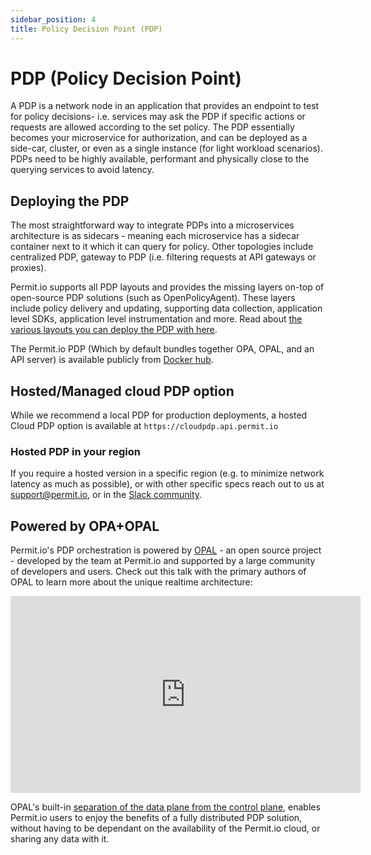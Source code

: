 ```yaml
---
sidebar_position: 4
title: Policy Decision Point (PDP)
---
```


# PDP (Policy Decision Point)

A PDP is a network node in an application that provides an endpoint to test for policy decisions- i.e. services may ask the PDP if specific actions or requests are allowed according to the set policy.
The PDP essentially becomes your microservice for authorization, and can be deployed as a side-car, cluster, or even as a single instance (for light workload scenarios).
PDPs need to be highly available, performant and physically close to the querying services to avoid latency.

## Deploying the PDP

The most straightforward way to integrate PDPs into a microservices architecture is as sidecars - meaning each microservice has a sidecar container next to it which it can query for policy.
Other topologies include centralized PDP, gateway to PDP (i.e. filtering requests at API gateways or proxies).

Permit.io supports all PDP layouts and provides the missing layers on-top of open-source PDP solutions (such as OpenPolicyAgent). These layers include policy delivery and updating, supporting data collection, application level SDKs, application level instrumentation and more.
Read about [the various layouts you can deploy the PDP with here](/tutorials/deploying/overview).

The Permit.io PDP (Which by default bundles together OPA, OPAL, and an API server) is available publicly from [Docker hub](https://hub.docker.com/r/permitio/pdp/).

## Hosted/Managed cloud PDP option

While we recommend a local PDP for production deployments, a hosted Cloud PDP option is available at `https://cloudpdp.api.permit.io`

### Hosted PDP in your region

If you require a hosted version in a specific region (e.g. to minimize network latency as much as possible), or with other specific specs reach out to us at [support@permit.io](mailto:support@permit.io), or in the [Slack community](https://bit.ly/permit-slack).

## Powered by OPA+OPAL

Permit.io's PDP orchestration is powered by [OPAL](https://opal.ac) - an open source project - developed by the team at Permit.io and supported by a large community of developers and users.
Check out this talk with the primary authors of OPAL to learn more about the unique realtime architecture:

<iframe
	width="560"
	height="315"
	src="https://www.youtube.com/embed/A5adHlkmdC0"
	title="YouTube video player"
	frameborder="0"
	allow="accelerometer; autoplay; clipboard-write; encrypted-media; gyroscope; picture-in-picture"
	allowfullscreen
></iframe>

OPAL's built-in [separation of the data plane from the control plane](/concepts/control-plane-and-data-plane), enables Permit.io users to enjoy the benefits of a fully distributed PDP solution, without having to be dependant on the availability of the Permit.io cloud, or sharing any data with it.
